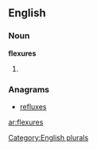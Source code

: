 
==English==

===Noun===
'''flexures'''

# {{plural of|[[flexure]]}}

===Anagrams===
* [[refluxes#English|refluxes]]

[[Category:English plurals]]

[[ar:flexures]]